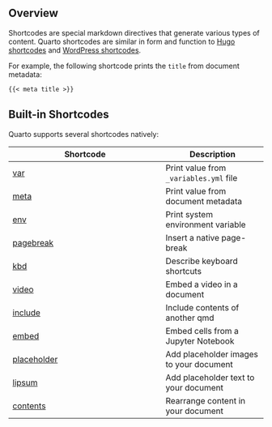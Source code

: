 ## Overview

Shortcodes are special markdown directives that generate various types of content. Quarto shortcodes are similar in form and function to [Hugo shortcodes](https://gohugo.io/content-management/shortcodes/) and [WordPress shortcodes](https://codex.wordpress.org/Shortcode).

For example, the following shortcode prints the `title` from document metadata:

``` .markdown
{{< meta title >}}
```

## Built-in Shortcodes

Quarto supports several shortcodes natively:

| Shortcode                                                     | Description                              |
|---------------------------------------------------------------|------------------------------------------|
| [var](/docs/authoring/variables.qmd#var)                      | Print value from `_variables.yml` file   |
| [meta](/docs/authoring/variables.qmd#meta)                    | Print value from document metadata       |
| [env](/docs/authoring/variables.qmd#url)                      | Print system environment variable        |
| [pagebreak](/docs/authoring/markdown-basics.qmd#page-breaks)  | Insert a native page-break               |
| [kbd](/docs/authoring/markdown-basics.qmd#keyboard-shortcuts) | Describe keyboard shortcuts              |
| [video](/docs/authoring/videos.qmd)                           | Embed a video in a document              |
| [include](/docs/authoring/includes.qmd)                       | Include contents of another qmd          |
| [embed](/docs/authoring/notebook-embed.qmd)                   | Embed cells from a Jupyter Notebook      |
| [placeholder](/docs/authoring/placeholder.qmd)                | Add placeholder images to your document  |
| [lipsum](/docs/authoring/lipsum.qmd)                          | Add placeholder text to your document    |
| [contents](/docs/authoring/contents.qmd)                      | Rearrange content in your document       |
